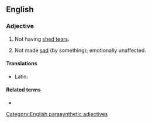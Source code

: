 ==English==

===Adjective===
{{en-adj|head=[[dry]]-[[eyed]]|-}}

# Not having [[shed tears]].
# {{lb|en|by extension}} Not made [[sad]] (by something); emotionally unaffected.

====Translations====
{{trans-top|not having shed tears}}
* Latin: {{t|la|siccoculus}}
{{trans-mid}}
{{trans-bottom}}

====Related terms====
* {{l|en|dry eye}}

[[Category:English parasynthetic adjectives]]
